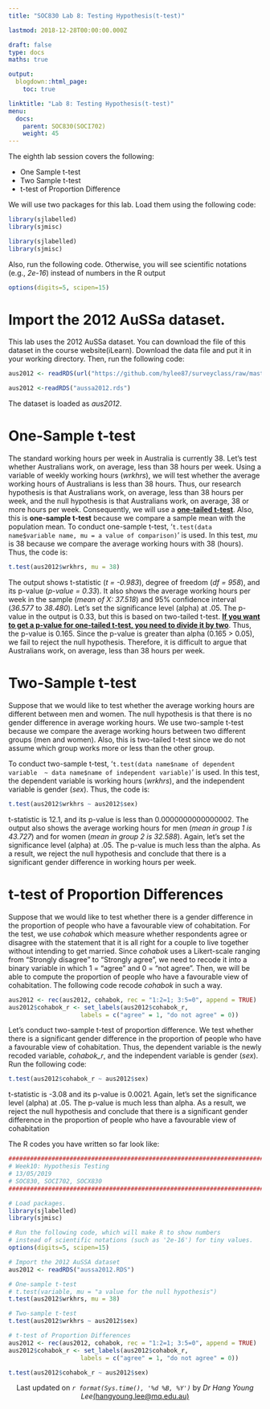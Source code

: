 ```yaml
---
title: "SOC830 Lab 8: Testing Hypothesis(t-test)"

lastmod: 2018-12-28T00:00:00.000Z

draft: false
type: docs
maths: true

output:
  blogdown::html_page:
    toc: true

linktitle: "Lab 8: Testing Hypothesis(t-test)"
menu:
  docs:
    parent: SOC830(SOCI702)
    weight: 45
---
```

The eighth lab session covers the following:
  
* One Sample t-test
* Two Sample t-test
* t-test of Proportion Difference

We will use two packages for this lab. Load them using the following code:
  
```r
library(sjlabelled)
library(sjmisc)
```

```r
library(sjlabelled)
library(sjmisc)
```

Also, run the following code. Otherwise, you will see scientific notations (e.g., *2e-16*) instead of numbers in the R output

```r
options(digits=5, scipen=15)
```

# Import the 2012 AuSSa dataset.
This lab uses the 2012 AuSSa dataset. You can download the file of this dataset in the course website(iLearn). Download the data file and put it in your working directory. Then, run the following code: 

```r
aus2012 <- readRDS(url("https://github.com/hylee87/surveyclass/raw/master/data/aussa2012.rds"))
```
```r
aus2012 <-readRDS("aussa2012.rds")
```

The dataset is loaded as _aus2012_.

# One-Sample t-test
The standard working hours per week in Australia is currently 38. Let’s test whether Australians work, on average, less than 38 hours per week. Using a variable of weekly working hours (*wrkhrs*), we will test whether the average working hours of Australians is less than 38 hours. Thus, our research hypothesis is that Australians work, on average, less than 38 hours per week, and the null hypothesis is that Australians work, on average, 38 or more hours per week. Consequently, we will use a <u>**one-tailed t-test**</u>. Also, this is **one-sample t-test** because we compare a sample mean with the population mean.
To conduct one-sample t-test, ‘`t.test(data name$variable name, mu = a value of comparison)`’ is used. In this test, *mu* is 38 because we compare the average working hours with 38 (hours). Thus, the code is:

```r
t.test(aus2012$wrkhrs, mu = 38)
```

The output shows t-statistic (*t = -0.983*), degree of freedom (*df = 958*), and its p-value (*p-value = 0.33*).  It also shows the average working hours per week in the sample (*mean of X: 37.518*) and 95% confidence interval (*36.577* to *38.480*). Let’s set the significance level (alpha) at .05. The p-value in the output is 0.33, but this is based on two-tailed t-test. <u>**If you want to get a p-value for one-tailed t-test, you need to divide it by two**</u>. Thus, the p-value is 0.165. Since the p-value is greater than alpha (0.165 > 0.05), we fail to reject the null hypothesis. Therefore, it is difficult to argue that Australians work, on average, less than 38 hours per week.

# Two-Sample t-test
Suppose that we would like to test whether the average working hours are different between men and women. The null hypothesis is that there is no gender difference in average working hours. We use two-sample t-test because we compare the average working hours between two different groups (men and women). Also, this is two-tailed t-test since we do not assume which group works more or less than the other group.

To conduct two-sample t-test, ‘`t.test(data name$name of dependent variable  ~ data name$name of independent variable)`’ is used. In this test, the dependent variable is working hours (*wrkhrs*), and the independent variable is gender (*sex*). Thus, the code is:

```r
t.test(aus2012$wrkhrs ~ aus2012$sex)
```

t-statistic is 12.1, and its p-value is less than 0.0000000000000002. The output also shows the average working hours for men (*mean in group 1 is 43.727*) and for women (*mean in group 2 is 32.588*). Again, let’s set the significance level (alpha) at .05. The p-value is much less than the alpha. As a result, we reject the null hypothesis and conclude that there is a significant gender difference in working hours per week.

# t-test of Proportion Differences
Suppose that we would like to test whether there is a gender difference in the proportion of people who have a favourable view of cohabitation. For the test, we use *cohabok* which measure whether respondents agree or disagree with the statement that it is all right for a couple to live together without intending to get married. Since *cohabok* uses a Likert-scale ranging from “Strongly disagree” to “Strongly agree”, we need to recode it into a binary variable in which 1 = “agree” and 0 = “not agree”. Then, we will be able to compute the proportion of people who have a favourable view of cohabitation. The following code recode *cohabok* in such a way.

```r
aus2012 <- rec(aus2012, cohabok, rec = "1:2=1; 3:5=0", append = TRUE)
aus2012$cohabok_r <- set_labels(aus2012$cohabok_r, 
                    labels = c("agree" = 1, "do not agree" = 0))
```

Let’s conduct two-sample t-test of proportion difference. We test whether there is a significant gender difference in the proportion of people who have a favourable view of cohabitation. Thus, the dependent variable is the newly recoded variable, *cohabok_r*, and the independent variable is gender (*sex*). Run the following code:

```r
t.test(aus2012$cohabok_r ~ aus2012$sex)
```

t-statistic is -3.08 and its p-value is 0.0021. Again, let’s set the significance level (alpha) at .05. The p-value is much less than alpha. As a result, we reject the null hypothesis and conclude that there is a significant gender difference in the proportion of people who have a favourable view of cohabitation

The R codes you have written so far look like:

```r
###############################################################################
# Week10: Hypothesis Testing
# 13/05/2019
# SOC830, SOCI702, SOCX830
################################################################################

# Load packages.
library(sjlabelled)
library(sjmisc)

# Run the following code, which will make R to show numbers 
# instead of scientific notations (such as '2e-16') for tiny values.
options(digits=5, scipen=15)

# Import the 2012 AuSSA dataset
aus2012 <- readRDS("aussa2012.RDS")

# One-sample t-test
# t.test(variable, mu = "a value for the null hypothesis")
t.test(aus2012$wrkhrs, mu = 38)

# Two-sample t-test
t.test(aus2012$wrkhrs ~ aus2012$sex)

# t-test of Proportion Differences
aus2012 <- rec(aus2012, cohabok, rec = "1:2=1; 3:5=0", append = TRUE)
aus2012$cohabok_r <- set_labels(aus2012$cohabok_r, 
                    labels = c("agree" = 1, "do not agree" = 0))

t.test(aus2012$cohabok_r ~ aus2012$sex)
```

<center>
Last updated on _`r format(Sys.time(), '%d %B, %Y')`_ by _Dr Hang Young Lee_[(hangyoung.lee@mq.edu.au)](mailto:hangyoung.lee@mq.edu.au)
</center>
